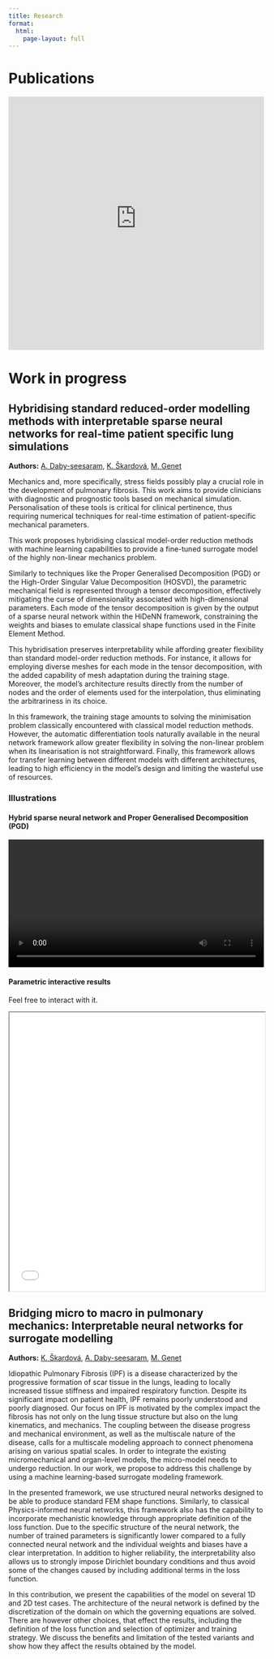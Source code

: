 ```yaml
---
title: Research
format:
  html:
    page-layout: full
---
```


# Publications

<IFRAME width="100%" height="500" src="https://haltools.archives-ouvertes.fr/Public/afficheRequetePubli.php?auteur_exp=Alexandre+Daby-Seesaram&idHal=alexandre-daby-seesaram&CB_auteur=oui&CB_titre=oui&CB_article=oui&CB_DOI=oui&CB_vignette=oui&langue=Anglais&tri_exp=annee_publi&tri_exp2=typdoc&tri_exp3=date_publi&ordre_aff=TA&CB_rubriqueDiv=oui&Fen=Aff&css=https://alexandredabyseesaram.github.io/docs/Hal_css.css" FRAMEBORDER="0" scrolling="auto" ></IFRAME>

# Work in progress

## Hybridising standard reduced-order modelling methods with interpretable sparse neural networks for real-time patient specific lung simulations

**Authors:**  <a href="index.qmd">A. Daby-seesaram<a>, <a href="https://m3disim.saclay.inria.fr/people/katerina-skardova/">K. Škardová<a>, <a href="https://m3disim.saclay.inria.fr/people/martin-genet/">M. Genet<a>  

Mechanics and, more specifically, stress fields possibly play a crucial role in the development of pulmonary fibrosis. This work aims to provide clinicians with diagnostic and prognostic tools based on mechanical simulation. Personalisation of these tools is critical for clinical pertinence, thus requiring numerical techniques for real-time estimation of patient-specific mechanical parameters.

This work proposes hybridising classical model-order reduction methods with machine learning capabilities to provide a fine-tuned surrogate model of the highly non-linear mechanics problem.

Similarly to techniques like the Proper Generalised Decomposition (PGD) or the High-Order Singular Value Decomposition (HOSVD), the parametric mechanical field is represented through a tensor decomposition, effectively mitigating the curse of dimensionality associated with high-dimensional parameters. Each mode of the tensor decomposition is given by the output of a sparse neural network within the HiDeNN framework, constraining the weights and biases to emulate classical shape functions used in the Finite Element Method.

This hybridisation preserves interpretability while affording greater flexibility than standard model-order reduction methods. For instance, it allows for employing diverse meshes for each mode in the tensor decomposition, with the added capability of mesh adaptation during the training stage. Moreover, the model's architecture results directly from the number of nodes and the order of elements used for the interpolation, thus eliminating the arbitrariness in its choice.

In this framework, the training stage amounts to solving the minimisation problem classically encountered with classical model reduction methods. However, the automatic differentiation tools naturally available in the neural network framework allow greater flexibility in solving the non-linear problem when its linearisation is not straightforward. Finally, this framework allows for transfer learning between different models with different architectures, leading to high efficiency in the model's design and limiting the wasteful use of resources.

### Illustrations

#### Hybrid sparse neural network and Proper Generalised Decomposition (PGD)

<video width="100%" controls>
  <source src="Resources/Videos/HiDeNN.mp4" type="video/mp4">
</video>

#### Parametric interactive results
Feel free to interact with it.

<iframe width="100%" height="550" src="Resources/Results/Parametric_E_Theta.html"></IFRAME>

## Bridging micro to macro in pulmonary mechanics: Interpretable neural networks for surrogate modelling

**Authors:** <a href="https://m3disim.saclay.inria.fr/people/katerina-skardova/">K. Škardová<a>,  <a href="index.qmd">A. Daby-seesaram<a>, <a href="https://m3disim.saclay.inria.fr/people/martin-genet/">M. Genet<a>  

Idiopathic Pulmonary Fibrosis (IPF) is a disease characterized by the progressive formation of scar tissue in the lungs, leading to locally increased tissue stiffness and impaired respiratory function. Despite its significant impact on patient health, IPF remains poorly understood and poorly diagnosed. Our focus on IPF is motivated by the complex impact the fibrosis has not only on the lung tissue structure but also on the lung kinematics, and mechanics. The coupling between the disease progress and mechanical environment, as well as the multiscale nature of the disease, calls for a multiscale modeling approach to connect phenomena arising on various spatial scales. In order to integrate the existing micromechanical and organ-level models, the micro-model needs to undergo reduction. In our work, we propose to address this challenge by using a machine learning-based surrogate modeling framework.

In the presented framework, we use structured neural networks designed to be able to produce standard FEM shape functions. Similarly, to classical Physics-informed neural networks, this framework also has the capability to incorporate mechanistic knowledge through appropriate definition of the loss function. Due to the specific structure of the neural network, the number of trained parameters is significantly lower compared to a fully connected neural network and the individual weights and biases have a clear interpretation. In addition to higher reliability, the interpretability also allows us to strongly impose Dirichlet boundary conditions and thus avoid some of the changes caused by including additional terms in the loss function.

In this contribution, we present the capabilities of the model on several 1D and 2D test cases. The architecture of the neural network is defined by the discretization of the domain on which the governing equations are solved. There are however other choices, that effect the results, including the definition of the loss function and selection of optimizer and training strategy. We discuss the benefits and limitation of the tested variants and show how they affect the results obtained by the model.




